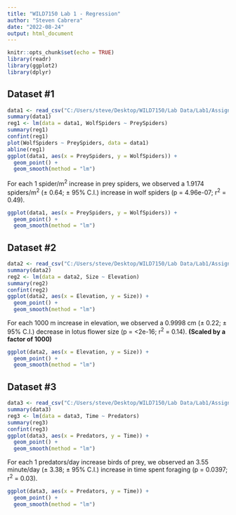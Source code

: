 ```yaml
---
title: "WILD7150 Lab 1 - Regression"
author: "Steven Cabrera"
date: "2022-08-24"
output: html_document
---
```


```r
knitr::opts_chunk$set(echo = TRUE)
library(readr)
library(ggplot2)
library(dplyr)
```

## Dataset #1

```r
data1 <- read_csv("C:/Users/steve/Desktop/WILD7150/Lab Data/Lab1/Assign1a.csv")
summary(data1)
reg1 <- lm(data = data1, WolfSpiders ~ PreySpiders)
summary(reg1)
confint(reg1)
plot(WolfSpiders ~ PreySpiders, data = data1)
abline(reg1)
ggplot(data1, aes(x = PreySpiders, y = WolfSpiders)) +
  geom_point() +
  geom_smooth(method = "lm")
```

For each 1 spider/m^2^ increase in prey spiders, we observed a 1.9174 spiders/m^2^ (± 0.64; ± 95% C.I.) increase in wolf spiders (p = 4.96e-07; r^2^ = 0.49). 

```r
ggplot(data1, aes(x = PreySpiders, y = WolfSpiders)) +
  geom_point() +
  geom_smooth(method = "lm")
```


## Dataset #2

```r
data2 <- read_csv("C:/Users/steve/Desktop/WILD7150/Lab Data/Lab1/Assign1b.csv")
summary(data2)
reg2 <- lm(data = data2, Size ~ Elevation)
summary(reg2)
confint(reg2)
ggplot(data2, aes(x = Elevation, y = Size)) +
  geom_point() +
  geom_smooth(method = "lm")

```

For each 1000 m increase in elevation, we observed a 0.9998 cm (± 0.22; ± 95% C.I.) decrease in lotus flower size  (p = <2e-16; r^2^ = 0.14). **(Scaled by a factor of 1000)**

```r
ggplot(data2, aes(x = Elevation, y = Size)) +
  geom_point() +
  geom_smooth(method = "lm")
```


## Dataset #3


```r
data3 <- read_csv("C:/Users/steve/Desktop/WILD7150/Lab Data/Lab1/Assign1c.csv")
summary(data3)
reg3 <- lm(data = data3, Time ~ Predators)
summary(reg3)
confint(reg3)
ggplot(data3, aes(x = Predators, y = Time)) +
  geom_point() +
  geom_smooth(method = "lm")
```

For each 1 predators/day increase birds of prey, we observed an 3.55 minute/day (± 3.38; ± 95% C.I.) increase in time spent foraging  (p = 0.0397; r^2^ = 0.03).

```r
ggplot(data3, aes(x = Predators, y = Time)) +
  geom_point() +
  geom_smooth(method = "lm")
```

